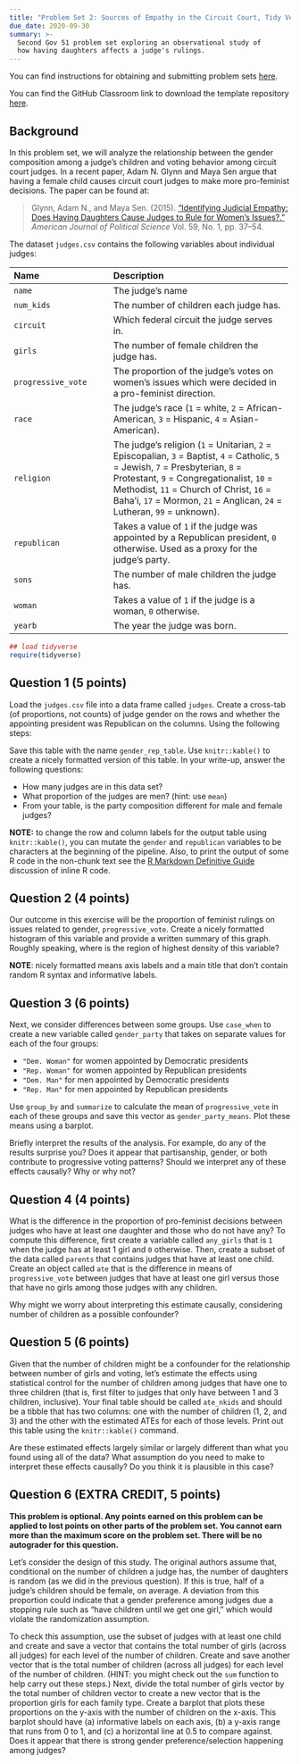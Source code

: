 ```yaml
---
title: "Problem Set 2: Sources of Empathy in the Circuit Court, Tidy Version"
due_date: 2020-09-30
summary: >-
  Second Gov 51 problem set exploring an observational study of 
  how having daughters affects a judge's rulings.
---
```


You can find instructions for obtaining and submitting problem sets [here](/assignments/problem-sets/).

You can find the GitHub Classroom link to download the template repository [here](https://canvas.harvard.edu/courses/74805/pages/github-classroom-links).



## Background

In this problem set, we will analyze the relationship between the gender composition among a judge's children and voting behavior among circuit court judges. In a recent paper, Adam N. Glynn and Maya Sen argue that having a female child causes circuit court judges to make more pro-feminist decisions. The paper can be found at:

> Glynn, Adam N., and Maya Sen. (2015). ["Identifying Judicial Empathy: Does Having Daughters Cause Judges to Rule for Women's Issues?."](https://doi.org/10.1111/ajps.12118) *American Journal of Political Science* Vol. 59, No. 1, pp. 37--54.


The dataset `judges.csv` contains the following variables about individual judges:

 -------------------------------- ----------------------------------------------------------
 Name                             Description
 -------------------------------- ----------------------------------------------------------
 `name`                           The judge’s name

 `num_kids`                       The number of children each judge has.

 `circuit`                        Which federal circuit the judge serves in.

 `girls`                          The number of female children the judge has.

 `progressive_vote`               The proportion of the judge’s votes on women’s issues which
                                  were decided in a pro-feminist direction.

 `race`                           The judge’s race (`1` = white, `2` = African-American,
                                  `3` = Hispanic, `4` = Asian-American).

 `religion`                       The judge’s religion (`1` = Unitarian, `2` = Episcopalian, `3` = Baptist,
                                  `4` = Catholic, `5` = Jewish, `7` = Presbyterian, `8` = Protestant,
                                  `9` = Congregationalist, `10` = Methodist, `11` = Church of Christ,
                                  `16` = Baha'i, `17` = Mormon, `21` = Anglican, `24` = Lutheran, `99` = unknown).

 `republican`                     Takes a value of `1` if the judge was appointed by a Republican president, `0` otherwise.
                                  Used as a proxy for the judge’s party.

 `sons`                           The number of male children the judge has.

 `woman`                          Takes a value of `1` if the judge is a woman, `0` otherwise.

 `yearb`                          The year the judge was born.
 -------------------------------------------------------------------------------------------


```r
## load tidyverse 
require(tidyverse)
```

## Question 1 (5 points)

Load the `judges.csv` file into a data frame called `judges`. Create a cross-tab (of proportions, not counts) of judge gender on the rows and whether the appointing president was Republican on the columns. Using the following steps:

 Save this table with the name `gender_rep_table`.  Use `knitr::kable()` to create a nicely formatted version of this table. In your write-up, answer the following questions:

- How many judges are in this data set?
- What proportion of the judges are men? (hint: use `mean`)
- From your table, is the party composition different for male and female judges?

**NOTE:** to change the row and column labels for the output table using `knitr::kable()`, you can mutate the `gender` and `republican` variables to be characters at the beginning of the pipeline. Also, to print the output of some R code in the non-chunk text see the [R Markdown Definitive Guide](https://bookdown.org/yihui/rmarkdown/r-code.html) discussion of inline R code. 

## Question 2 (4 points)

Our outcome in this exercise will be the proportion of feminist rulings on issues related to gender, `progressive_vote`. Create a nicely formatted histogram of this variable and provide a written summary of this graph. Roughly speaking, where is the region of highest density of this variable?

**NOTE**: nicely formatted means axis labels and a main title that don't contain random R syntax and informative labels.

## Question 3 (6 points)

Next, we consider differences between some groups. Use `case_when` to create a new variable called `gender_party` that takes on separate values for each of the four groups:

- `"Dem. Woman"` for women appointed by Democratic presidents
- `"Rep. Woman"` for women appointed by Republican presidents
- `"Dem. Man"` for men appointed by Democratic presidents
- `"Rep. Man"` for men appointed by Republican presidents

Use `group_by` and `summarize` to calculate the mean of `progressive_vote` in each of these groups and save this vector as `gender_party_means`. Plot these means using a barplot.

Briefly interpret the results of the analysis. For example, do any of the results surprise you? Does it appear that partisanship, gender, or both contribute to progressive voting patterns? Should we interpret any of these effects causally? Why or why not?

## Question 4 (4 points)

What is the difference in the proportion of pro-feminist decisions between judges who have at least one daughter and those who do not have any? To compute this difference, first create a variable called `any_girls` that is `1` when the judge has at least 1 girl and `0` otherwise. Then, create a subset of the data called `parents` that contains judges that have at least one child. Create an object called `ate` that is the difference in means of `progressive_vote` between judges that have at least one girl versus those that have no girls among those judges with any children.

Why might we worry about interpreting this estimate causally, considering number of children as a possible confounder?

## Question 5 (6 points)

Given that the number of children might be a confounder for the relationship between number of girls and voting, let's estimate the effects using statistical control for the number of children among judges that have one to three children (that is, first filter to judges that only have between 1 and 3 children, inclusive). Your final table should be called `ate_nkids` and should be a tibble that has two columns: one with the number of children (1, 2, and 3) and the other with the estimated ATEs for each of those levels. Print out this table using the `knitr::kable()` command.

Are these estimated effects largely similar or largely different than what you found using all of the data? What assumption do you need to make to interpret these effects causally? Do you think it is plausible in this case?

## Question 6 (EXTRA CREDIT, 5 points)

**This problem is optional. Any points earned on this problem can be applied to lost points on other parts of the problem set. You cannot earn more than the maximum score on the problem set. There will be no autograder for this question.**

Let's consider the design of this study. The original authors assume that, conditional on the number of children a judge has, the number of daughters is random (as we did in the previous question). If this is true, half of a judge's children should be female, on average. A deviation from this proportion could indicate that a gender preference among judges due a stopping rule such as "have children until we get one girl," which would violate the randomization assumption.

To check this assumption, use the subset of judges with at least one child and create and save a vector that contains the total number of girls (across all judges) for each level of the number of children. Create and save another vector that is the total number of children (across all judges) for each level of the number of children. (HINT: you might check out the `sum` function to help carry out these steps.) Next, divide the total number of girls vector by the total number of children vector to create a new vector that is the proportion girls for each family type. Create a barplot that plots these proportions on the y-axis with the number of children on the x-axis. This barplot should have (a) informative labels on each axis, (b) a y-axis range that runs from 0 to 1, and (c) a horizontal line at 0.5 to compare against.  Does it appear that there is strong gender preference/selection happening among judges?


